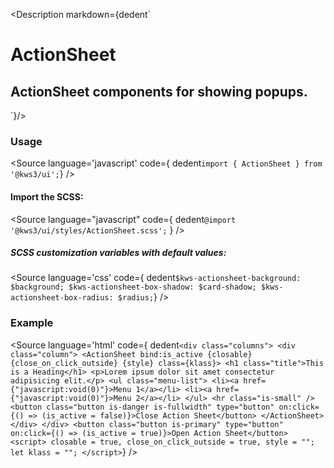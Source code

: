 
<Version />

<Description markdown={dedent`
# ActionSheet
## ActionSheet components for showing popups.
`}/>

<Meta of={Stories} />
<Canvas of={Stories.Main} />
<Controls />

### Usage
<Source
  language='javascript'
  code={ dedent`import { ActionSheet } from '@kws3/ui';`}
/>

#### Import the SCSS:
<Source
  language="javascript"
  code={
    dedent`@import '@kws3/ui/styles/ActionSheet.scss';`
  }
/>

##### SCSS customization variables with default values:
<Source
  language='css'
  code={ dedent`
    $kws-actionsheet-background: $background;
    $kws-actionsheet-box-shadow: $card-shadow;
    $kws-actionsheet-box-radius: $radius;
  `}
/>

### Example
<Source
  language='html'
  code={ dedent`
    <div class="columns">
      <div class="column">
        <ActionSheet
          bind:is_active
          {closable}
          {close_on_click_outside}
          {style}
          class={klass}>
          <h1 class="title">This is a Heading</h1>
          <p>Lorem ipsum dolor sit amet consectetur adipisicing elit.</p>
          <ul class="menu-list">
            <li><a href={"javascript:void(0)"}>Menu 1</a></li>
            <li><a href={"javascript:void(0)"}>Menu 2</a></li>
          </ul>
          <hr class="is-small" />
          <button
            class="button is-danger is-fullwidth"
            type="button"
            on:click={() => (is_active = false)}>Close Action Sheet</button>
        </ActionSheet>
      </div>
    </div>
    <button
      class="button is-primary"
      type="button"
      on:click={() => (is_active = true)}>Open Action Sheet</button>
    <script>
        closable = true,
        close_on_click_outside = true,
        style = "";
      let klass = "";
    </script>
  `}
/>